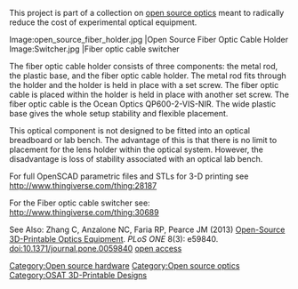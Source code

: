 [[Category:Open source hardware]]
[[Category:Open source optics]]
[[Category:OSAT 3D-Printable Designs]]
{{MOST}}

{{Statusboxtop}}
{{status-design}}
{{status-prototype}}
{{status-verified|[[MOST]]}}
{{boxbottom}}

This project is part of a collection on [[open source optics]] meant to radically reduce the cost of experimental optical equipment.
<gallery>
Image:open_source_fiber_holder.jpg |Open Source Fiber Optic Cable Holder
Image:Switcher.jpg |Fiber optic cable switcher
</gallery>

The fiber optic cable holder consists of three components: the metal rod, the plastic base, and the fiber optic cable holder.  The metal rod fits through the holder and the holder is held in place with a set screw.  The fiber optic cable is placed within the holder is held in place with another set screw.  The fiber optic cable is the Ocean Optics QP600-2-VIS-NIR.  The wide plastic base gives the whole setup stability and flexible placement.

This optical component is not designed to be fitted into an optical breadboard or lab bench.  The advantage of this is that there is no limit to placement for the lens holder within the optical system.  However, the disadvantage is loss of stability associated with an optical lab bench.

For full OpenSCAD parametric files and STLs for 3-D printing see http://www.thingiverse.com/thing:28187

For the Fiber optic cable switcher see: http://www.thingiverse.com/thing:30689

See Also: Zhang C, Anzalone NC, Faria RP, Pearce JM (2013) [[Open-Source 3D-Printable Optics Equipment]]. ''PLoS ONE'' 8(3): e59840. doi:10.1371/journal.pone.0059840 [http://www.plosone.org/article/info%3Adoi%2F10.1371%2Fjournal.pone.0059840 open access]